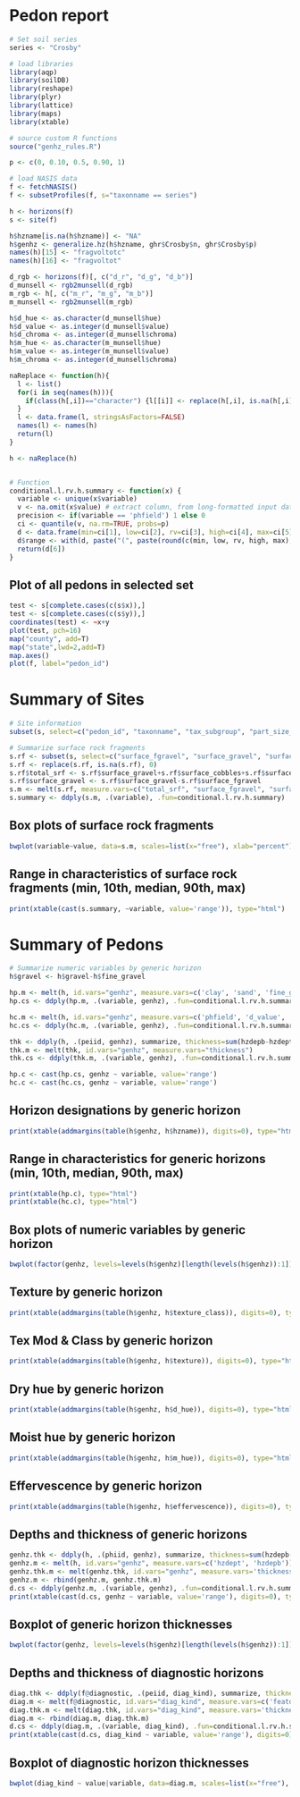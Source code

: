 # Pedon report
```{r enter soil series name}
# Set soil series
series <- "Crosby"
```

```{r load packages, include=FALSE}
# load libraries
library(aqp)
library(soilDB)
library(reshape)
library(plyr)
library(lattice)
library(maps)
library(xtable)
```

```{r fetch and format, load-data, echo=FALSE, warning=FALSE}
# source custom R functions
source("genhz_rules.R")

p <- c(0, 0.10, 0.5, 0.90, 1)

# load NASIS data
f <- fetchNASIS()
f <- subsetProfiles(f, s="taxonname == series")

h <- horizons(f)
s <- site(f)

h$hzname[is.na(h$hzname)] <- "NA"
h$genhz <- generalize.hz(h$hzname, ghr$Crosby$n, ghr$Crosby$p)
names(h)[15] <- "fragvoltotc"
names(h)[16] <- "fragvoltot"

d_rgb <- horizons(f)[, c("d_r", "d_g", "d_b")]
d_munsell <- rgb2munsell(d_rgb)
m_rgb <- h[, c("m_r", "m_g", "m_b")]
m_munsell <- rgb2munsell(m_rgb)

h$d_hue <- as.character(d_munsell$hue)
h$d_value <- as.integer(d_munsell$value)
h$d_chroma <- as.integer(d_munsell$chroma)
h$m_hue <- as.character(m_munsell$hue)
h$m_value <- as.integer(m_munsell$value)
h$m_chroma <- as.integer(d_munsell$chroma)

naReplace <- function(h){
  l <- list()
  for(i in seq(names(h))){
    if(class(h[,i])=="character") {l[[i]] <- replace(h[,i], is.na(h[,i]), "NA")} else(l[[i]] <-  h[,i])
  }
  l <- data.frame(l, stringsAsFactors=FALSE)
  names(l) <- names(h)
  return(l)
}

h <- naReplace(h)


# Function
conditional.l.rv.h.summary <- function(x) {
  variable <- unique(x$variable)
  v <- na.omit(x$value) # extract column, from long-formatted input data
  precision <- if(variable == 'phfield') 1 else 0
  ci <- quantile(v, na.rm=TRUE, probs=p) 
  d <- data.frame(min=ci[1], low=ci[2], rv=ci[3], high=ci[4], max=ci[5], stringsAsFactors=FALSE) # combine into DF
  d$range <- with(d, paste("(", paste(round(c(min, low, rv, high, max), precision), collapse=', '), ")", sep="")) # add 'range' column for pretty-printing
  return(d[6])
}
```
## Plot of all pedons in selected set
```{r plot of pedons and locations, echo=FALSE}
test <- s[complete.cases(c(s$x)),]
test <- s[complete.cases(c(s$y)),]
coordinates(test) <- ~x+y
plot(test, pch=16)
map("county", add=T)
map("state",lwd=2,add=T)
map.axes()
plot(f, label="pedon_id")
```


# Summary of Sites
```{r format site data, echo=FALSE}
# Site information
subset(s, select=c("pedon_id", "taxonname", "tax_subgroup", "part_size_class", "pedon_type", "describer"))

# Summarize surface rock fragments
s.rf <- subset(s, select=c("surface_fgravel", "surface_gravel", "surface_cobbles", "surface_stones", "surface_boulders", "surface_flagstones", "surface_channers"))
s.rf <- replace(s.rf, is.na(s.rf), 0)
s.rf$total_srf <- s.rf$surface_gravel+s.rf$surface_cobbles+s.rf$surface_stones+s.rf$surface_boulders+s.rf$surface_flagstones+s.rf$surface_channers
s.rf$surface_gravel <- s.rf$surface_gravel-s.rf$surface_fgravel
s.m <- melt(s.rf, measure.vars=c("total_srf", "surface_fgravel", "surface_gravel", "surface_cobbles", "surface_stones", "surface_boulders", "surface_channers", "surface_flagstones"))
s.summary <- ddply(s.m, .(variable), .fun=conditional.l.rv.h.summary)
```


## Box plots of surface rock fragments
```{r bwplot for rf}
bwplot(variable~value, data=s.m, scales=list(x="free"), xlab="percent")          
```


## Range in characteristics of surface rock fragments (min, 10th, median, 90th, max)
```{r, results='asis'}
print(xtable(cast(s.summary, ~variable, value='range')), type="html")
```

# Summary of Pedons
```{r, echo=FALSE, results='asis'}
# Summarize numeric variables by generic horizon
h$gravel <- h$gravel-h$fine_gravel

hp.m <- melt(h, id.vars="genhz", measure.vars=c('clay', 'sand', 'fine_gravel', 'gravel', 'cobbles', 'stones', 'fragvoltot'))
hp.cs <- ddply(hp.m, .(variable, genhz), .fun=conditional.l.rv.h.summary)

hc.m <- melt(h, id.vars="genhz", measure.vars=c('phfield', 'd_value', 'd_chroma', 'm_value', 'm_chroma'))
hc.cs <- ddply(hc.m, .(variable, genhz), .fun=conditional.l.rv.h.summary)

thk <- ddply(h, .(peiid, genhz), summarize, thickness=sum(hzdepb-hzdept))
thk.m <- melt(thk, id.vars="genhz", measure.vars="thickness")
thk.cs <- ddply(thk.m, .(variable, genhz), .fun=conditional.l.rv.h.summary)

hp.c <- cast(hp.cs, genhz ~ variable, value='range')
hc.c <- cast(hc.cs, genhz ~ variable, value='range')
```


## Horizon designations by generic horizon
```{r, echo=FALSE, results='asis'}
print(xtable(addmargins(table(h$genhz, h$hzname)), digits=0), type="html", width=10) 
```


## Range in characteristics for generic horizons (min, 10th, median, 90th, max)
```{r, results='asis'}
print(xtable(hp.c), type="html")
print(xtable(hc.c), type="html")
```

## Box plots of numeric variables by generic horizon
```{r, echo=FALSE}
bwplot(factor(genhz, levels=levels(h$genhz)[length(levels(h$genhz)):1]) ~ value|variable, data=rbind(hp.m, hc.m, thk.m), scales=list(x="free"))          
```

## Texture by generic horizon
```{r, echo=FALSE, results='asis'}
print(xtable(addmargins(table(h$genhz, h$texture_class)), digits=0), type="html")
```

## Tex Mod & Class by generic horizon
```{r, echo=FALSE, results='asis'}
print(xtable(addmargins(table(h$genhz, h$texture)), digits=0), type="html")
```

## Dry hue by generic horizon
```{r, echo=FALSE, results='asis'}
print(xtable(addmargins(table(h$genhz, h$d_hue)), digits=0), type="html")
```

## Moist hue by generic horizon
```{r, echo=FALSE, results='asis'}
print(xtable(addmargins(table(h$genhz, h$m_hue)), digits=0), type="html")
```

## Effervescence by generic horizon
```{r, echo=FALSE, results='asis'}
print(xtable(addmargins(table(h$genhz, h$effervescence)), digits=0), type="html")
```


## Depths and thickness of generic horizons
```{r, echo=FALSE, results='asis'}
genhz.thk <- ddply(h, .(phiid, genhz), summarize, thickness=sum(hzdepb-hzdept))
genhz.m <- melt(h, id.vars="genhz", measure.vars=c('hzdept', 'hzdepb'))
genhz.thk.m <- melt(genhz.thk, id.vars="genhz", measure.vars='thickness')
genhz.m <- rbind(genhz.m, genhz.thk.m)
d.cs <- ddply(genhz.m, .(variable, genhz), .fun=conditional.l.rv.h.summary)
print(xtable(cast(d.cs, genhz ~ variable, value='range'), digits=0), type="html")
```


## Boxplot of generic horizon thicknesses
```{r, echo=FALSE}
bwplot(factor(genhz, levels=levels(h$genhz)[length(levels(h$genhz)):1]) ~ value|variable, data=genhz.m, scales=list(x="free"), xlab="cm", horizontal=T)          
```

## Depths and thickness of diagnostic horizons
```{r, echo=FALSE, results='asis'}
diag.thk <- ddply(f@diagnostic, .(peiid, diag_kind), summarize, thickness=sum(featdepb-featdept))
diag.m <- melt(f@diagnostic, id.vars="diag_kind", measure.vars=c('featdept', 'featdepb'))
diag.thk.m <- melt(diag.thk, id.vars="diag_kind", measure.vars='thickness')
diag.m <- rbind(diag.m, diag.thk.m)
d.cs <- ddply(diag.m, .(variable, diag_kind), .fun=conditional.l.rv.h.summary)
print(xtable(cast(d.cs, diag_kind ~ variable, value='range'), digits=0), type="html")
```
## Boxplot of diagnostic horizon thicknesses
```{r}
bwplot(diag_kind ~ value|variable, data=diag.m, scales=list(x="free"), xlab="cm")          
```

